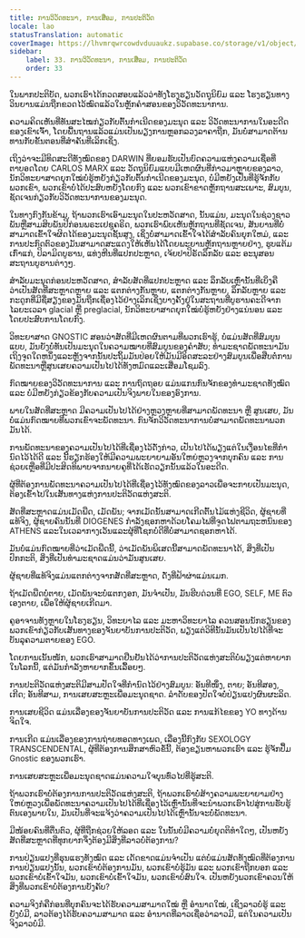 ```yaml
---
title: ການວິວັດທະນາ, ການເສື່ອມ, ການປະຕິວັດ
locale: lao
statusTranslation: automatic
coverImage: https://lhvmrqwrcowdvduuaukz.supabase.co/storage/v1/object/public/strapi-uploads/small_cover-educacion-fundamental.webp-2d51a7828a2b1309555be27f7e2a61a0.webp
sidebar:
    label: 33. ການວິວັດທະນາ, ການເສື່ອມ, ການປະຕິວັດ
    order: 33
---
```

ໃນພາກປະຕິບັດ, ພວກເຮົາໄດ້ກວດສອບແລ້ວວ່າທັງໂຮງຮຽນວັດຖຸນິຍົມ ແລະ ໂຮງຮຽນທາງວິນຍານແມ່ນຖືກຂວດໄວ້ໝົດແລ້ວໃນຫຼັກຄຳສອນຂອງວິວັດທະນາການ.

ຄວາມຄິດເຫັນທີ່ທັນສະໄໝກ່ຽວກັບຕົ້ນກຳເນີດຂອງມະນຸດ ແລະ ວິວັດທະນາການໃນອະດີດຂອງເຂົາເຈົ້າ, ໂດຍພື້ນຖານແລ້ວແມ່ນເປັນພຽງການຫຼອກລວງລາຄາຖືກ, ມັນບໍ່ສາມາດຕ້ານທານກັບຂັ້ນຕອນທີ່ສໍາຄັນທີ່ເລິກເຊິ່ງ.

ເຖິງວ່າຈະມີທິດສະດີທັງໝົດຂອງ DARWIN ທີ່ຍອມຮັບເປັນບົດຄວາມແຫ່ງຄວາມເຊື່ອທີ່ຕາບອດໂດຍ CARLOS MARX ແລະ ວັດຖຸນິຍົມແບບມີເຫດຜົນທີ່ກ່າວມາຫຼາຍຂອງລາວ, ນັກວິທະຍາສາດຍຸກໃໝ່ບໍ່ຮູ້ຫຍັງກ່ຽວກັບຕົ້ນກຳເນີດຂອງມະນຸດ, ບໍ່ມີຫຍັງເປັນທີ່ຮູ້ຈັກກັບພວກເຂົາ, ພວກເຂົາບໍ່ໄດ້ປະສົບຫຍັງໂດຍກົງ ແລະ ພວກເຂົາຂາດຫຼັກຖານສະເພາະ, ສົມບູນ, ຊັດເຈນກ່ຽວກັບວິວັດທະນາການຂອງມະນຸດ.

ໃນທາງກົງກັນຂ້າມ, ຖ້າພວກເຮົາເອົາມະນຸດໃນປະຫວັດສາດ, ນັ້ນແມ່ນ, ມະນຸດໃນຊ່ວງຊາວພັນຫຼືສາມສິບພັນປີກ່ອນພຣະເຢຊູຄຣິດ, ພວກເຮົາພົບເຫັນຫຼັກຖານທີ່ຊັດເຈນ, ສັນຍານທີ່ບໍ່ສາມາດເຂົ້າໃຈຜິດໄດ້ຂອງມະນຸດຊັ້ນສູງ, ເຊິ່ງບໍ່ສາມາດເຂົ້າໃຈໄດ້ສໍາລັບຄົນຍຸກໃຫມ່, ແລະການປະກົດຕົວຂອງມັນສາມາດສະແດງໃຫ້ເຫັນໄດ້ໂດຍພະຍານຫຼັກຖານຫຼາຍຢ່າງ, ຮູບແຕ້ມເກົ່າແກ່, ປິລາມິດບູຮານ, ແທ່ງຫີນທີ່ແປກປະຫຼາດ, ເຈ້ຍປາປິຣັດລຶກລັບ ແລະ ອະນຸສອນສະຖານບູຮານຕ່າງໆ.

ສໍາລັບມະນຸດກ່ອນປະຫວັດສາດ, ສໍາລັບສັດທີ່ແປກປະຫຼາດ ແລະ ລຶກລັບເຫຼົ່ານັ້ນທີ່ເບິ່ງຄືວ່າເປັນສັດທີ່ສະຫຼາດຫຼາຍ ແລະ ແຕກຕ່າງກັນຫຼາຍ, ແຕກຕ່າງກັນຫຼາຍ, ລຶກລັບຫຼາຍ ແລະ ກະດູກທີ່ມີຊື່ສຽງຂອງມັນຖືກເຊື່ອງໄວ້ຢ່າງເລິກເຊິ່ງບາງຄັ້ງຢູ່ໃນສະຖານທີ່ບູຮານຄະດີຈາກໄລຍະເວລາ glacial ຫຼື preglacial, ນັກວິທະຍາສາດຍຸກໃໝ່ບໍ່ຮູ້ຫຍັງຢ່າງແນ່ນອນ ແລະ ໂດຍປະສົບການໂດຍກົງ.

ວິທະຍາສາດ GNOSTIC ສອນວ່າສັດທີ່ມີເຫດຜົນຕາມທີ່ພວກເຮົາຮູ້, ບໍ່ແມ່ນສັດທີ່ສົມບູນແບບ, ມັນຍັງບໍ່ທັນເປັນມະນຸດໃນຄວາມໝາຍທີ່ສົມບູນຂອງຄໍາສັບ; ທໍາມະຊາດພັດທະນາມັນເຖິງຈຸດໃດຫນຶ່ງແລະຫຼັງຈາກນັ້ນປະຖິ້ມມັນປ່ອຍໃຫ້ມັນມີອິດສະລະຢ່າງສົມບູນເພື່ອສືບຕໍ່ການພັດທະນາຫຼືສູນເສຍຄວາມເປັນໄປໄດ້ທັງຫມົດແລະເສື່ອມໂຊມລົງ.

ກົດໝາຍຂອງວິວັດທະນາການ ແລະ ການຖົດຖອຍ ແມ່ນແກນກົນຈັກຂອງທຳມະຊາດທັງໝົດ ແລະ ບໍ່ມີຫຍັງກ່ຽວຂ້ອງກັບຄວາມເປັນຈິງພາຍໃນຂອງອົງການ.

ພາຍໃນສັດທີ່ສະຫຼາດ ມີຄວາມເປັນໄປໄດ້ຢ່າງຫຼວງຫຼາຍທີ່ສາມາດພັດທະນາ ຫຼື ສູນເສຍ, ມັນບໍ່ແມ່ນກົດໝາຍທີ່ພວກເຂົາຈະພັດທະນາ. ກົນຈັກວິວັດທະນາການບໍ່ສາມາດພັດທະນາພວກມັນໄດ້.

ການພັດທະນາຂອງຄວາມເປັນໄປໄດ້ທີ່ເຊື່ອງໄວ້ດັ່ງກ່າວ, ເປັນໄປໄດ້ພຽງແຕ່ໃນເງື່ອນໄຂທີ່ກໍານົດໄວ້ໄດ້ດີ ແລະ ນີ້ຮຽກຮ້ອງໃຫ້ມີຄວາມພະຍາຍາມອັນໃຫຍ່ຫຼວງຈາກບຸກຄົນ ແລະ ການຊ່ວຍເຫຼືອທີ່ມີປະສິດທິພາບຈາກນາຍຄູທີ່ໄດ້ເຮັດວຽກນັ້ນແລ້ວໃນອະດີດ.

ຜູ້ທີ່ຕ້ອງການພັດທະນາຄວາມເປັນໄປໄດ້ທີ່ເຊື່ອງໄວ້ທັງໝົດຂອງລາວເພື່ອຈະກາຍເປັນມະນຸດ, ຕ້ອງເຂົ້າໄປໃນເສັ້ນທາງແຫ່ງການປະຕິວັດແຫ່ງສະຕິ.

ສັດທີ່ສະຫຼາດແມ່ນເມັດພືດ, ເມັດພັນ; ຈາກເມັດນັ້ນສາມາດເກີດຕົ້ນໄມ້ແຫ່ງຊີວິດ, ຜູ້ຊາຍທີ່ແທ້ຈິງ, ຜູ້ຊາຍຄົນນັ້ນທີ່ DIOGENES ກໍາລັງຊອກຫາດ້ວຍໂຄມໄຟທີ່ຈູດໄຟຕາມຖະຫນົນຂອງ ATHENS ແລະໃນເວລາກາງເວັນແລະຜູ້ທີ່ໂຊກບໍ່ດີທີ່ບໍ່ສາມາດຊອກຫາໄດ້.

ມັນບໍ່ແມ່ນກົດໝາຍທີ່ວ່າເມັດພືດນີ້, ວ່າເມັດພັນພິເສດນີ້ສາມາດພັດທະນາໄດ້, ສິ່ງທີ່ເປັນປົກກະຕິ, ສິ່ງທີ່ເປັນທໍາມະຊາດແມ່ນວ່າມັນສູນເສຍ.

ຜູ້ຊາຍທີ່ແທ້ຈິງແມ່ນແຕກຕ່າງຈາກສັດທີ່ສະຫຼາດ, ດັ່ງທີ່ຟ້າຜ່າແມ່ນເມກ.

ຖ້າເມັດພືດບໍ່ຕາຍ, ເມັດພັນຈະບໍ່ແຕກງອກ, ມັນຈໍາເປັນ, ມັນຮີບດ່ວນທີ່ EGO, SELF, ME ຕົວເອງຕາຍ, ເພື່ອໃຫ້ຜູ້ຊາຍເກີດມາ.

ຄູອາຈານທັງຫຼາຍໃນໂຮງຮຽນ, ວິທະຍາໄລ ແລະ ມະຫາວິທະຍາໄລ ຄວນສອນນັກຮຽນຂອງພວກເຂົາກ່ຽວກັບເສັ້ນທາງຂອງຈັນຍາບັນການປະຕິວັດ, ພຽງແຕ່ວິທີນັ້ນມັນເປັນໄປໄດ້ທີ່ຈະບັນລຸຄວາມຕາຍຂອງ EGO.

ໂດຍການເນັ້ນໜັກ, ພວກເຮົາສາມາດຢືນຢັນໄດ້ວ່າການປະຕິວັດແຫ່ງສະຕິບໍ່ພຽງແຕ່ຫາຍາກໃນໂລກນີ້, ແຕ່ມັນກຳລັງຫາຍາກຂຶ້ນເລື້ອຍໆ.

ການປະຕິວັດແຫ່ງສະຕິມີສາມປັດໃຈທີ່ກຳນົດໄວ້ຢ່າງສົມບູນ: ອັນທີໜຶ່ງ, ຕາຍ; ອັນທີສອງ, ເກີດ; ອັນທີສາມ, ການເສຍສະຫຼະເພື່ອມະນຸດຊາດ. ລໍາດັບຂອງປັດໃຈບໍ່ປ່ຽນແປງຜົນຜະລິດ.

ການເສຍຊີວິດ ແມ່ນເລື່ອງຂອງຈັນຍາບັນການປະຕິວັດ ແລະ ການແກ້ໄຂຂອງ YO ທາງດ້ານຈິດໃຈ.

ການເກີດ ແມ່ນເລື່ອງຂອງການຖ່າຍທອດທາງເພດ, ເລື່ອງນີ້ກົງກັບ SEXOLOGY TRANSCENDENTAL, ຜູ້ທີ່ຕ້ອງການສຶກສາຫົວຂໍ້ນີ້, ຕ້ອງຂຽນຫາພວກເຮົາ ແລະ ຮູ້ຈັກປຶ້ມ Gnostic ຂອງພວກເຮົາ.

ການເສຍສະຫຼະເພື່ອມະນຸດຊາດແມ່ນຄວາມໃຈບຸນທົ່ວໄປທີ່ຮູ້ສະຕິ.

ຖ້າພວກເຮົາບໍ່ຕ້ອງການການປະຕິວັດແຫ່ງສະຕິ, ຖ້າພວກເຮົາບໍ່ສ້າງຄວາມພະຍາຍາມຢ່າງໃຫຍ່ຫຼວງເພື່ອພັດທະນາຄວາມເປັນໄປໄດ້ທີ່ເຊື່ອງໄວ້ເຫຼົ່ານັ້ນທີ່ຈະນໍາພວກເຮົາໄປສູ່ການຮັບຮູ້ຕົນເອງພາຍໃນ, ມັນເປັນທີ່ຈະແຈ້ງວ່າຄວາມເປັນໄປໄດ້ເຫຼົ່ານັ້ນຈະບໍ່ພັດທະນາ.

ມີໜ້ອຍຄົນທີ່ຕື່ນຕົວ, ຜູ້ທີ່ຖືກຊ່ວຍໃຫ້ລອດ ແລະ ໃນນັ້ນບໍ່ມີຄວາມບໍ່ຍຸດຕິທຳໃດໆ, ເປັນຫຍັງສັດທີ່ສະຫຼາດທີ່ທຸກຍາກຈຶ່ງຕ້ອງມີສິ່ງທີ່ລາວບໍ່ຕ້ອງການ?

ການປ່ຽນແປງທີ່ຮຸນແຮງທັງໝົດ ແລະ ເດັດຂາດແມ່ນຈໍາເປັນ ແຕ່ບໍ່ແມ່ນສັດທັງໝົດທີ່ຕ້ອງການການປ່ຽນແປງນັ້ນ, ພວກເຂົາບໍ່ຕ້ອງການມັນ, ພວກເຂົາບໍ່ຮູ້ມັນ ແລະ ພວກເຂົາຖືກບອກ ແລະ ພວກເຂົາບໍ່ເຂົ້າໃຈມັນ, ພວກເຂົາບໍ່ເຂົ້າໃຈມັນ, ພວກເຂົາບໍ່ສົນໃຈ. ເປັນຫຍັງພວກເຂົາຄວນໃຫ້ສິ່ງທີ່ພວກເຂົາບໍ່ຕ້ອງການບັງຄັບ?

ຄວາມຈິງກໍຄືກ່ອນທີ່ບຸກຄົນຈະໄດ້ຮັບຄວາມສາມາດໃໝ່ ຫຼື ອຳນາດໃໝ່, ເຊິ່ງລາວບໍ່ຮູ້ ແລະ ຍັງບໍ່ມີ, ລາວຕ້ອງໄດ້ຮັບຄວາມສາມາດ ແລະ ອຳນາດທີ່ລາວເຊື່ອວ່າລາວມີ, ແຕ່ໃນຄວາມເປັນຈິງລາວບໍ່ມີ.

